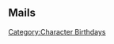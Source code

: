 ==Mails==
{{Mails by Category Table|Sangonomiya Kokomi Mails|noheader=1}}
[[Category:Character Birthdays]]